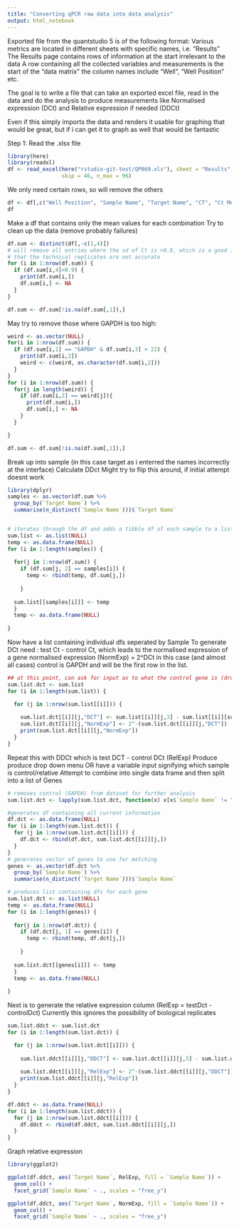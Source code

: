 ```yaml
---
title: "Converting qPCR raw data into data analysis"
output: html_notebook
---
```




Exported file from the quantstudio 5 is of the following format:
Various metrics are located in different sheets with specific names, i.e. "Results"
The Results page contains rows of information at the start irrelevant to the data
A row containing all the collected variables and measurements is the start of the "data matrix"
the column names include "Well", "Well Position" etc.

The goal is to write a file that can take an exported excel file, read in the data and do the analysis to produce
measurements like Normalised expression (DCt) and Relative expression if needed (DDCt)

Even if this simply imports the data and renders it usable for graphing that would be great, but if i can get
it to graph as well that would be fantastic


Step 1: Read the .xlsx file
```r

library(here)
library(readxl)
df <- read_excel(here("rstudio-git-test/QP069.xls"), sheet = "Results",
                 skip = 46, n_max = 96)

```

We only need certain rows, so will remove the others
```r
df <- df[,c("Well Position", "Sample Name", "Target Name", "CT", "Ct Mean", "Ct SD")]
df
```

Make a df that contains only the mean values for each combination
Try to clean up the data (remove probably failures)
```r
df.sum <- distinct(df[,-c(1,4)])
# will remove all entries where the sd of Ct is >0.9, which is a good indication
# that the technical replicates are not accurate
for (i in 1:nrow(df.sum)) {
  if (df.sum[i,4]>0.9) {
    print(df.sum[i,])
    df.sum[i,] <- NA
  } 
}

df.sum <- df.sum[!is.na(df.sum[,1]),]


```

May try to remove those where GAPDH is too high:
```r
weird <- as.vector(NULL)
for(i in 1:nrow(df.sum)) {
  if (df.sum[i,1] == "GAPDH" & df.sum[i,3] > 22) {
    print(df.sum[i,2])
    weird <- c(weird, as.character(df.sum[i,2]))
  }
}
for (i in 1:nrow(df.sum)) {
  for(j in length(weird)) {
    if (df.sum[i,2] == weird[j]){
      print(df.sum[i,])
      df.sum[i,] <- NA
    }
  } 

}

df.sum <- df.sum[!is.na(df.sum[,1]),]
```




Break up into sample (in this case target as i enterred the names incorrectly at the interface)
Calculate DDct 
Might try to flip this around, if initial attempt doesnt work
```r
library(dplyr)
samples <- as.vector(df.sum %>% 
  group_by(`Target Name`) %>% 
  summarise(n_distinct(`Sample Name`)))$`Target Name`


# iterates through the df and adds a tibble df of each sample to a list
sum.list <- as.list(NULL)
temp <- as.data.frame(NULL)
for (i in 1:length(samples)) {
  
  for(j in 1:nrow(df.sum)) {
    if (df.sum[j, 2] == samples[i]) {
      temp <- rbind(temp, df.sum[j,])
     
    }
    
  sum.list[[samples[i]]] <- temp
  }
  temp <- as.data.frame(NULL)
  
}
```

Now have a list containing individual dfs seperated by Sample
To generate DCt need : test Ct - control Ct, which leads to the normalised expression of a gene
normalised expression (NormExp) = 2^DCt
in this case (and almost all cases) control is GAPDH and will be the first row in the list.

```r
## at this point, can ask for input as to what the control gene is (drop down list of genes used)
sum.list.dct <- sum.list
for (i in 1:length(sum.list)) {

  for (j in 1:nrow(sum.list[[i]])) {
    
    sum.list.dct[[i]][j,"DCT"] <- sum.list[[i]][j,3] - sum.list[[i]][sum.list[[i]][,1]=="GAPDH",3]
    sum.list.dct[[i]][j,"NormExp"] <- 2^-(sum.list.dct[[i]][j,"DCT"])
    print(sum.list.dct[[i]][j,"NormExp"])
  }
}
```

Repeat this with DDCt which is test DCT - control DCt (RelExp)
Produce produce drop down menu OR have a variable input signifying which sample is control/relative
Attempt to combine into single data frame and then split into a list of Genes
```r
# removes control (GAPDH) from dataset for further analysis
sum.list.dct <- lapply(sum.list.dct, function(x) x[x$`Sample Name` != "GAPDH",])

#generates df containing all current information
df.dct <- as.data.frame(NULL)
for (i in 1:length(sum.list.dct)) {
  for (j in 1:nrow(sum.list.dct[[i]])) {
    df.dct <- rbind(df.dct, sum.list.dct[[i]][j,])
  }
}
# generates vector of genes to use for matching
genes <- as.vector(df.dct %>% 
  group_by(`Sample Name`) %>% 
  summarise(n_distinct(`Target Name`)))$`Sample Name`

# produces list containing dfs for each gene
sum.list.dct <- as.list(NULL)
temp <- as.data.frame(NULL)
for (i in 1:length(genes)) {
  
  for(j in 1:nrow(df.dct)) {
    if (df.dct[j, 1] == genes[i]) {
      temp <- rbind(temp, df.dct[j,])
     
    }
    
  sum.list.dct[[genes[i]]] <- temp
  }
  temp <- as.data.frame(NULL)
  
}


```


Next is to generate the relative expression column (RelExp = testDct - controlDct)
Currently this ignores the possibility of biological replicates
```r
sum.list.ddct <- sum.list.dct
for (i in 1:length(sum.list.dct)) {

  for (j in 1:nrow(sum.list.dct[[i]])) {
    
    sum.list.ddct[[i]][j,"DDCT"] <- sum.list.dct[[i]][j,5] - sum.list.dct[[i]][sum.list.dct[[i]][,2]=="HOM 10-2",5]
    
    sum.list.ddct[[i]][j,"RelExp"] <- 2^-(sum.list.ddct[[i]][j,"DDCT"])
    print(sum.list.ddct[[i]][j,"RelExp"])
  }
}

df.ddct <- as.data.frame(NULL)
for (i in 1:length(sum.list.ddct)) {
  for (j in 1:nrow(sum.list.ddct[[i]])) {
    df.ddct <- rbind(df.ddct, sum.list.ddct[[i]][j,])
  }
}
```


Graph relative expression 

```r
library(ggplot2)

ggplot(df.ddct, aes(`Target Name`, RelExp, fill = `Sample Name`)) +
  geom_col() +
  facet_grid(`Sample Name` ~ ., scales = "free_y")

ggplot(df.ddct, aes(`Target Name`, NormExp, fill = `Sample Name`)) +
  geom_col() +
  facet_grid(`Sample Name` ~ ., scales = "free_y")

```






